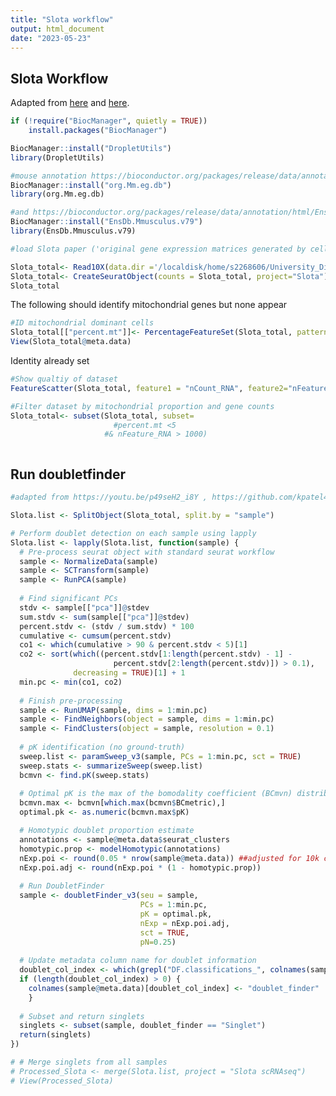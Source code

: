 ```yaml
---
title: "Slota workflow"
output: html_document
date: "2023-05-23"
---
```


## Slota Workflow

Adapted from [here](https://bioconductor.org/packages/release/bioc/vignettes/DropletUtils/inst/doc/DropletUtils.html#reading-in-10x-genomics-data) and [here](https://www.singlecellcourse.org/scrna-seq-analysis-with-bioconductor.html).

```r
if (!require("BiocManager", quietly = TRUE))
    install.packages("BiocManager")

BiocManager::install("DropletUtils")
library(DropletUtils)

#mouse annotation https://bioconductor.org/packages/release/data/annotation/html/org.Mm.eg.db.html
BiocManager::install("org.Mm.eg.db")
library(org.Mm.eg.db)

#and https://bioconductor.org/packages/release/data/annotation/html/EnsDb.Mmusculus.v79.html
BiocManager::install("EnsDb.Mmusculus.v79")
library(EnsDb.Mmusculus.v79)
```

```r
#load Slota paper ('original gene expression matrices generated by cellranger' according to https://singlecell.broadinstitute.org/single_cell/study/SCP1962/dysregulation-of-neuroprotective-astrocytes-a-spectrum-of-microglial-activation-states-and-altered-hippocampal-neurogenesis-are-revealed-by-single-cell-rna-sequencing-in-prion-disease#study-download)

Slota_total<- Read10X(data.dir ='/localdisk/home/s2268606/University_Directories/Project_23/External_datasets/Slota_paper')
Slota_total<- CreateSeuratObject(counts = Slota_total, project="Slota")
Slota_total
```

The following should identify mitochondrial genes but none appear

```r
#ID mitochondrial dominant cells
Slota_total[["percent.mt"]]<- PercentageFeatureSet(Slota_total, pattern = "^MT")
View(Slota_total@meta.data)
```

Identity already set

```r
#Show qualtiy of dataset
FeatureScatter(Slota_total, feature1 = "nCount_RNA", feature2="nFeature_RNA",raster=FALSE)+ geom_smooth(method="lm")+ ggtitle("Transcripts vs. genes of unfiltered Slota dataset")
```

```r
#Filter dataset by mitochondrial proportion and gene counts
Slota_total<- subset(Slota_total, subset= 
                       #percent.mt <5 
                     #& nFeature_RNA > 1000)
```

```r

```

## Run doubletfinder

```r
#adapted from https://youtu.be/p49seH2_i8Y , https://github.com/kpatel427/YouTubeTutorials/blob/5b3c795cecafb22f0e992da069eae2efd6b5cb95/singleCell_doublets.R , https://rpubs.com/kenneditodd/doublet_finder_example 

Slota.list <- SplitObject(Slota_total, split.by = "sample")

# Perform doublet detection on each sample using lapply
Slota.list <- lapply(Slota.list, function(sample) {
  # Pre-process seurat object with standard seurat workflow
  sample <- NormalizeData(sample)
  sample <- SCTransform(sample)
  sample <- RunPCA(sample)
  
  # Find significant PCs
  stdv <- sample[["pca"]]@stdev
  sum.stdv <- sum(sample[["pca"]]@stdev)
  percent.stdv <- (stdv / sum.stdv) * 100
  cumulative <- cumsum(percent.stdv)
  co1 <- which(cumulative > 90 & percent.stdv < 5)[1]
  co2 <- sort(which((percent.stdv[1:length(percent.stdv) - 1] -
                       percent.stdv[2:length(percent.stdv)]) > 0.1),
              decreasing = TRUE)[1] + 1
  min.pc <- min(co1, co2)
  
  # Finish pre-processing
  sample <- RunUMAP(sample, dims = 1:min.pc)
  sample <- FindNeighbors(object = sample, dims = 1:min.pc)              
  sample <- FindClusters(object = sample, resolution = 0.1)
  
  # pK identification (no ground-truth)
  sweep.list <- paramSweep_v3(sample, PCs = 1:min.pc, sct = TRUE)
  sweep.stats <- summarizeSweep(sweep.list)
  bcmvn <- find.pK(sweep.stats)
  
  # Optimal pK is the max of the bomodality coefficient (BCmvn) distribution
  bcmvn.max <- bcmvn[which.max(bcmvn$BCmetric),]
  optimal.pk <- as.numeric(bcmvn.max$pK)

  # Homotypic doublet proportion estimate
  annotations <- sample@meta.data$seurat_clusters
  homotypic.prop <- modelHomotypic(annotations) 
  nExp.poi <- round(0.05 * nrow(sample@meta.data)) ##adjusted for 10k cells loaded according to author.
  nExp.poi.adj <- round(nExp.poi * (1 - homotypic.prop))
  
  # Run DoubletFinder
  sample <- doubletFinder_v3(seu = sample, 
                             PCs = 1:min.pc, 
                             pK = optimal.pk,
                             nExp = nExp.poi.adj, 
                             sct = TRUE, 
                             pN=0.25)
  
  # Update metadata column name for doublet information
  doublet_col_index <- which(grepl("DF.classifications_", colnames(sample@meta.data)))
  if (length(doublet_col_index) > 0) {
    colnames(sample@meta.data)[doublet_col_index] <- "doublet_finder"
    }
  
  # Subset and return singlets
  singlets <- subset(sample, doublet_finder == "Singlet")
  return(singlets)
})

# # Merge singlets from all samples
# Processed_Slota <- merge(Slota.list, project = "Slota scRNAseq")
# View(Processed_Slota)
```
